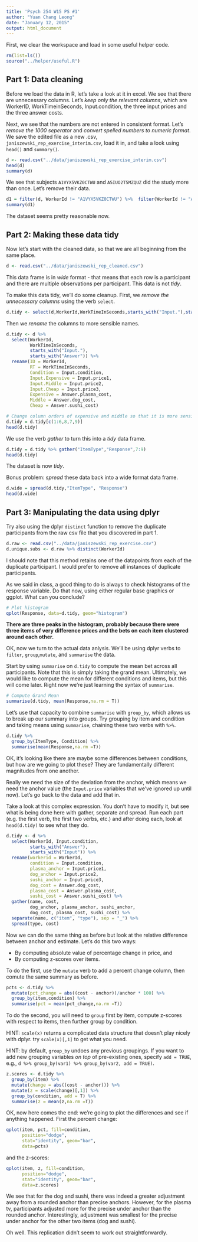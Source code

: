 ```yaml
---
title: 'Psych 254 W15 PS #1'
author: "Yuan Chang Leong"
date: "January 12, 2015"
output: html_document
---
```


First, we clear the workspace and load in some useful helper code.

```r
rm(list=ls())
source("../helper/useful.R")
```

Part 1: Data cleaning
---------------------
Before we load the data in R, let's take a look at it in excel. We see that there are unnecessary columns. Let's *keep only the relevant columns*, which are WorkerID, WorkTimeinSeconds, Input.condition, the three input prices and the three answer costs.  

Next, we see that the numbers are not entered in consistent format. Let's *remove the 1000 seperator* and *convert spelled numbers to numeric format*. We save the edited file as a new .csv, `janiszewski_rep_exercise_interim.csv`, load it in, and take a look using `head()` and `summary()`.

```r
d <- read.csv("../data/janiszewski_rep_exercise_interim.csv")
head(d)
summary(d)
```

We see that subjects `A1VYX5VKZ0CTWU` and `A5IUO2T5MZQUZ` did the study more than once. Let's remove their data. 

```r
d1 = filter(d, WorkerId != "A1VYX5VKZ0CTWU") %>%  filter(WorkerId != "A5IUO2T5MZQUZ")
summary(d1)
```

The dataset seems pretty reasonable now. 

Part 2: Making these data tidy
------------------------------

Now let's start with the cleaned data, so that we are all beginning from the same place.

```r
d <- read.csv("../data/janiszewski_rep_cleaned.csv")
```

This data frame is in *wide* format - that means that each row is a participant and there are multiple observations per participant. This data is not *tidy*.

To make this data tidy, we'll do some cleanup. First, we *remove the unnecessary columns* using the verb `select`.

```r
d.tidy <- select(d,WorkerId,WorkTimeInSeconds,starts_with("Input."),starts_with("Answer"))
```

Then we *rename* the columns to more sensible names. 

```r
d.tidy <- d %>% 
  select(WorkerId,
         WorkTimeInSeconds,
         starts_with("Input."),
         starts_with("Answer")) %>% 
  rename(ID = WorkerId, 
         RT = WorkTimeInSeconds, 
         Condition = Input.condition, 
         Input.Expensive = Input.price1, 
         Input.Middle = Input.price2, 
         Input.Cheap = Input.price3, 
         Expensive = Answer.plasma_cost, 
         Middle = Answer.dog_cost, 
         Cheap = Answer.sushi_cost)

# Change column orders of expensive and middle so that it is more sensible
d.tidy = d.tidy[c(1:6,8,7,9)]
head(d.tidy)
```

We use the verb *gather* to turn this into a *tidy* data frame.

```r
d.tidy = d.tidy %>% gather("ItemType","Response",7:9)
head(d.tidy)
```

The dataset is now *tidy*.  

Bonus problem: *spread* these data back into a wide format data frame.

```r
d.wide = spread(d.tidy,"ItemType", "Response")
head(d.wide)
```

Part 3: Manipulating the data using dplyr
-----------------------------------------

Try also using the dplyr `distinct` function to remove the duplicate participants from the raw csv file that you discovered in part 1.

```r
d.raw <- read.csv("../data/janiszewski_rep_exercise.csv")
d.unique.subs <- d.raw %>% distinct(WorkerId)
```

I should note that this method retains one of the datapoints from each of the duplicate participant. I would prefer to remove all instances of duplicate participants.

As we said in class, a good thing to do is always to check histograms of the response variable. Do that now, using either regular base graphics or ggplot. What can you conclude? 

```r
# Plot histogram
qplot(Response, data=d.tidy, geom="histogram")
```

**There are three peaks in the histogram, probably because there were three items of very difference prices and the bets on each item clustered around each other.**  

OK, now we turn to the actual data anlysis. We'll be using dplyr verbs to `filter`, `group`,`mutate`, and `summarise` the data.

Start by using `summarise` on `d.tidy` to compute the mean bet across all participants. Note that this is simply taking the grand mean. Ultimately, we would like to compute the mean for different conditions and items, but this will come later. Right now we're just learning the syntax of `summarise`.

```r
# Compute Grand Mean
summarise(d.tidy, mean(Response,na.rm = T))
```

Let's use that capacity to combine `summarise` with `group_by`, which allows us to break up our summary into groups. Try grouping by item and condition and taking means using `summarise`, chaining these two verbs with `%>%`.

```r
d.tidy %>% 
  group_by(ItemType, Condition) %>% 
  summarise(mean(Response,na.rm =T))
```

OK, it's looking like there are maybe some differences between conditions, but how are we going to plot these? They are fundamentally different magnitudes from one another. 

Really we need the size of the deviation from the anchor, which means we need the anchor value (the `Input.price` variables that we've ignored up until now). Let's go back to the data and add that in.

Take a look at this complex expression. You don't have to modify it, but see what is being done here with gather, separate and spread. Run each part (e.g. the first verb, the first two verbs, etc.) and after doing each, look at `head(d.tidy)` to see what they do. 

```r
d.tidy <- d %>%
  select(WorkerId, Input.condition, 
         starts_with("Answer"), 
         starts_with("Input")) %>%
  rename(workerid = WorkerId,
         condition = Input.condition,
         plasma_anchor = Input.price1,
         dog_anchor = Input.price2,
         sushi_anchor = Input.price3,
         dog_cost = Answer.dog_cost,
         plasma_cost = Answer.plasma_cost, 
         sushi_cost = Answer.sushi_cost) %>%
  gather(name, cost, 
         dog_anchor, plasma_anchor, sushi_anchor, 
         dog_cost, plasma_cost, sushi_cost) %>%
  separate(name, c("item", "type"), sep = "_") %>%
  spread(type, cost)
```

Now we can do the same thing as before but look at the relative difference between anchor and estimate. Let's do this two ways: 

* By computing absolute value of percentage change in price, and 
* By computing z-scores over items.

To do the first, use the `mutate` verb to add a percent change column, then comute the same summary as before. 

```r
pcts <- d.tidy %>%
  mutate(pct_change = abs((cost - anchor))/anchor * 100) %>%
  group_by(item,condition) %>% 
  summarise(pct = mean(pct_change,na.rm =T))
```

To do the second, you will need to `group` first by item, compute z-scores with respect to items, then further group by condition.

HINT: `scale(x)` returns a complicated data structure that doesn't play nicely with dplyr. try `scale(x)[,1]` to get what you need.

HINT: by default, `group_by` undoes any previous groupings. If you want to add new grouping variables *on top* of pre-existing ones, specify `add = TRUE`, e.g., `d %>% group_by(var1) %>% group_by(var2, add = TRUE)`.

```r
z.scores <- d.tidy %>% 
  group_by(item) %>% 
  mutate(change = abs((cost - anchor))) %>% 
  mutate(z = scale(change)[,1]) %>%
  group_by(condition, add = T) %>%
  summarise(z = mean(z,na.rm =T))
```

OK, now here comes the end: we're going to plot the differences and see if anything happened. First the percent change:

```r
qplot(item, pct, fill=condition,
      position="dodge",
      stat="identity", geom="bar",
      data=pcts)
```

and the z-scores:

```r
qplot(item, z, fill=condition,
      position="dodge",
      stat="identity", geom="bar",
      data=z.scores)
```

We see that for the dog and sushi, there was indeed a greater adjustment away from a rounded anchor than precise anchors. However, for the plasma tv, participants adjusted more for the precise under anchor than the rounded anchor. Interestingly, adjustment was smallest for the precise under anchor for the other two items (dog and sushi). 

Oh well. This replication didn't seem to work out straightforwardly.

